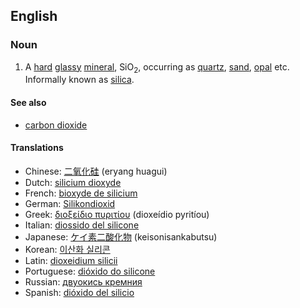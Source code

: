 ==English==

===Noun===
{{wikipedia}}
{{en-noun|sg=[[silicon]] [[dioxide]]|-}}

# {{chemistry}} A [[hard]] [[glassy]] [[mineral]], SiO<sub>2</sub>, occurring as [[quartz]], [[sand]], [[opal]] etc. Informally known as [[silica]].

====See also====
*[[carbon dioxide]]

====Translations====
*Chinese: [[二氧化硅]] (eryang huagui)
*Dutch: [[silicium dioxyde]]
*French: [[bioxyde de silicium]]
*German: [[Silikondioxid]]
*Greek: [[διοξείδιο πυριτίου]] (dioxeídio pyritíou)
*Italian: [[diossido del silicone]]
*Japanese: [[ケイ素二酸化物]] (keisonisankabutsu)
*Korean: [[이산화 실리콘]]
*Latin: [[dioxeidium silicii]]
*Portuguese: [[dióxido do silicone]]
*Russian: [[двуокись кремния]]
*Spanish: [[dióxido del silicio]]